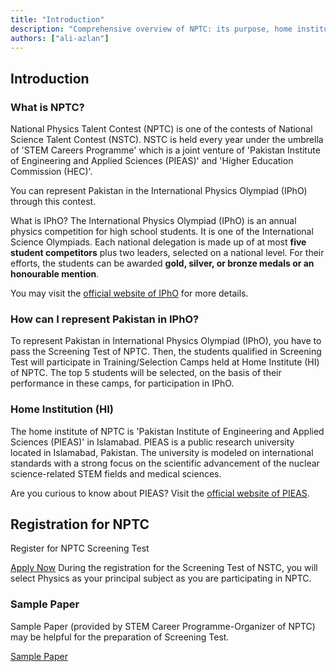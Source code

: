 ```yaml
---
title: "Introduction"
description: "Comprehensive overview of NPTC: its purpose, home institution, phases, and registration"
authors: ["ali-azlan"]
---
```


## Introduction

### What is NPTC?

National Physics Talent Contest (NPTC) is one of the contests of National Science Talent Contest (NSTC). NSTC is held every year under the umbrella of 'STEM Careers Programme' which is a joint venture of 'Pakistan Institute of Engineering and Applied Sciences (PIEAS)' and 'Higher Education Commission (HEC)'.

You can represent Pakistan in the International Physics Olympiad (IPhO) through this contest.

What is IPhO?
The International Physics Olympiad (IPhO) is an annual physics competition for high school students. It is one of the International Science Olympiads. Each national delegation is made up of at most **five student competitors** plus two leaders, selected on a national level. For their efforts, the students can be awarded **gold, silver, or bronze medals or an honourable mention**.

You may visit the [official website of IPhO](https://www.ipho-new.org/) for more details.

### How can I represent Pakistan in IPhO?

To represent Pakistan in International Physics Olympiad (IPhO), you have to pass the Screening Test of NPTC. Then, the students qualified in Screening Test will participate in Training/Selection Camps held at Home Institute (HI) of NPTC. The top 5 students will be selected, on the basis of their performance in these camps, for participation in IPhO.

### Home Institution (HI)

The home institute of NPTC is 'Pakistan Institute of Engineering and Applied Sciences (PIEAS)' in Islamabad. PIEAS is a public research university located in Islamabad, Pakistan. The university is modeled on international standards with a strong focus on the scientific advancement of the nuclear science-related STEM fields and medical sciences.

Are you curious to know about PIEAS? Visit the [official website of PIEAS](http://www.pieas.edu.pk/).

## Registration for NPTC

Register for NPTC Screening Test

[Apply Now](/p/apply)
During the registration for the Screening Test of NSTC, you will select Physics as
your principal subject as you are participating in NPTC.

### Sample Paper

Sample Paper (provided by STEM Career Programme-Organizer of NPTC) may be helpful for the preparation of Screening Test.

[Sample Paper](/p/nptc/sample-paper)
